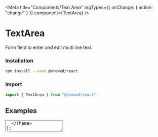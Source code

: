 
<Meta
  title="Components/Text Area"
  argTypes={{ onChange: { action: "change" } }}
  component={TextArea}
/>

# TextArea

Form field to enter and edit multi line text.

### Installation

```bash
npm install --save @stewed/react
```

### Import

```js
import { TextArea } from "@stewed/react";
```

## Examples

  <Theme>
    <TextArea {...args} />
  </Theme>
);

### Base

<Canvas>
  <Story
    name="Base"
    args={{
      placeholder: "Type your value...",
      skin: "default",
      disabled: false,
    }}>
    {Template.bind({})}
  </Story>
</Canvas>

## Props

<ArgsTable of={TextArea} />
